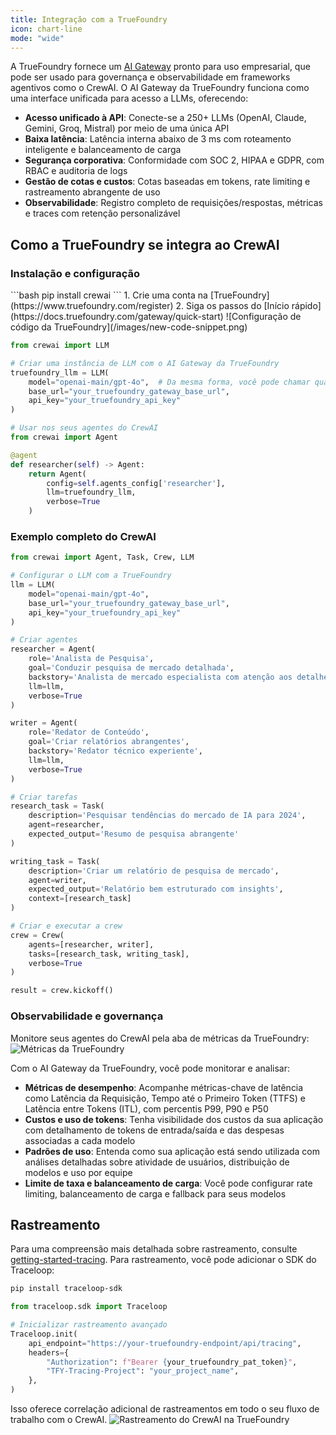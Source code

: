 ```yaml
---
title: Integração com a TrueFoundry
icon: chart-line
mode: "wide"
---
```


A TrueFoundry fornece um [AI Gateway](https://www.truefoundry.com/ai-gateway) pronto para uso empresarial, que pode ser usado para governança e observabilidade em frameworks agentivos como o CrewAI. O AI Gateway da TrueFoundry funciona como uma interface unificada para acesso a LLMs, oferecendo:

- **Acesso unificado à API**: Conecte-se a 250+ LLMs (OpenAI, Claude, Gemini, Groq, Mistral) por meio de uma única API
- **Baixa latência**: Latência interna abaixo de 3 ms com roteamento inteligente e balanceamento de carga  
- **Segurança corporativa**: Conformidade com SOC 2, HIPAA e GDPR, com RBAC e auditoria de logs
- **Gestão de cotas e custos**: Cotas baseadas em tokens, rate limiting e rastreamento abrangente de uso
- **Observabilidade**: Registro completo de requisições/respostas, métricas e traces com retenção personalizável

## Como a TrueFoundry se integra ao CrewAI


### Instalação e configuração

<Steps>
<Step title="Instalar o CrewAI">
```bash
pip install crewai
```
</Step>

<Step title="Obter o token de acesso da TrueFoundry">
1. Crie uma conta na [TrueFoundry](https://www.truefoundry.com/register)
2. Siga os passos do [Início rápido](https://docs.truefoundry.com/gateway/quick-start)
</Step>

<Step title="Configurar o CrewAI com a TrueFoundry">
![Configuração de código da TrueFoundry](/images/new-code-snippet.png)

```python
from crewai import LLM

# Criar uma instância de LLM com o AI Gateway da TrueFoundry
truefoundry_llm = LLM(
    model="openai-main/gpt-4o",  # Da mesma forma, você pode chamar qualquer modelo de qualquer provedor
    base_url="your_truefoundry_gateway_base_url",
    api_key="your_truefoundry_api_key"
)

# Usar nos seus agentes do CrewAI
from crewai import Agent

@agent
def researcher(self) -> Agent:
    return Agent(
        config=self.agents_config['researcher'],
        llm=truefoundry_llm,
        verbose=True
    )
```
</Step>
</Steps>

### Exemplo completo do CrewAI

```python
from crewai import Agent, Task, Crew, LLM

# Configurar o LLM com a TrueFoundry
llm = LLM(
    model="openai-main/gpt-4o",
    base_url="your_truefoundry_gateway_base_url", 
    api_key="your_truefoundry_api_key"
)

# Criar agentes
researcher = Agent(
    role='Analista de Pesquisa',
    goal='Conduzir pesquisa de mercado detalhada',
    backstory='Analista de mercado especialista com atenção aos detalhes',
    llm=llm,
    verbose=True
)

writer = Agent(
    role='Redator de Conteúdo', 
    goal='Criar relatórios abrangentes',
    backstory='Redator técnico experiente',
    llm=llm,
    verbose=True
)

# Criar tarefas
research_task = Task(
    description='Pesquisar tendências do mercado de IA para 2024',
    agent=researcher,
    expected_output='Resumo de pesquisa abrangente'
)

writing_task = Task(
    description='Criar um relatório de pesquisa de mercado',
    agent=writer,
    expected_output='Relatório bem estruturado com insights',
    context=[research_task]
)

# Criar e executar a crew
crew = Crew(
    agents=[researcher, writer],
    tasks=[research_task, writing_task],
    verbose=True
)

result = crew.kickoff()
```

### Observabilidade e governança

Monitore seus agentes do CrewAI pela aba de métricas da TrueFoundry:
![Métricas da TrueFoundry](/images/gateway-metrics.png)

Com o AI Gateway da TrueFoundry, você pode monitorar e analisar:

- **Métricas de desempenho**: Acompanhe métricas-chave de latência como Latência da Requisição, Tempo até o Primeiro Token (TTFS) e Latência entre Tokens (ITL), com percentis P99, P90 e P50
- **Custos e uso de tokens**: Tenha visibilidade dos custos da sua aplicação com detalhamento de tokens de entrada/saída e das despesas associadas a cada modelo
- **Padrões de uso**: Entenda como sua aplicação está sendo utilizada com análises detalhadas sobre atividade de usuários, distribuição de modelos e uso por equipe
- **Limite de taxa e balanceamento de carga**: Você pode configurar rate limiting, balanceamento de carga e fallback para seus modelos

## Rastreamento

Para uma compreensão mais detalhada sobre rastreamento, consulte [getting-started-tracing](https://docs.truefoundry.com/docs/tracing/tracing-getting-started). Para rastreamento, você pode adicionar o SDK do Traceloop: 

```bash
pip install traceloop-sdk
```

```python
from traceloop.sdk import Traceloop

# Inicializar rastreamento avançado
Traceloop.init(
    api_endpoint="https://your-truefoundry-endpoint/api/tracing",
    headers={
        "Authorization": f"Bearer {your_truefoundry_pat_token}",
        "TFY-Tracing-Project": "your_project_name",
    },
)
```

Isso oferece correlação adicional de rastreamentos em todo o seu fluxo de trabalho com o CrewAI.
![Rastreamento do CrewAI na TrueFoundry](/images/tracing_crewai.png)